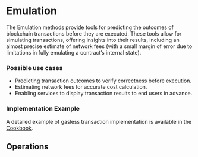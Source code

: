 

# Emulation<SwaggerLink tag={SWAGGER_TAGS.EMULATION} />

The Emulation methods provide tools for predicting the outcomes of blockchain transactions before they are executed. These tools allow for simulating transactions, offering insights into their results, including an almost precise estimate of network fees (with a small margin of error due to limitations in fully emulating a contract’s internal state).

### Possible use cases
- Predicting transaction outcomes to verify correctness before execution.
- Estimating network fees for accurate cost calculation.
- Enabling services to display transaction results to end users in advance.


### Implementation Example  

A detailed example of gasless transaction implementation is available in the [Cookbook](/tonapi/cookbook/emulation).

## Operations

<SchemaLoader tag={SWAGGER_TAGS.EMULATION} />
